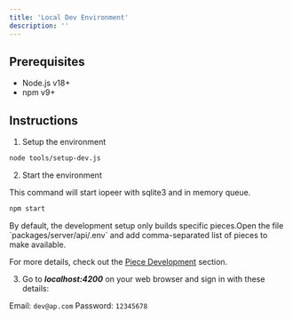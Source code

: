 ```yaml
---
title: 'Local Dev Environment'
description: ''
---
```


## Prerequisites

- Node.js v18+
- npm v9+

## Instructions

1. Setup the environment

```bash
node tools/setup-dev.js
```

2. Start the environment

This command will start iopeer with sqlite3 and in memory queue.

```bash
npm start
```

<Note>
  By default, the development setup only builds specific pieces.Open the file
  `packages/server/api/.env` and add comma-separated list of pieces to make
  available.

For more details, check out the [Piece Development](/developers/development-setup/getting-started) section.

</Note>

3. Go to **_localhost:4200_** on your web browser and sign in with these details:

Email: `dev@ap.com`
Password: `12345678`
